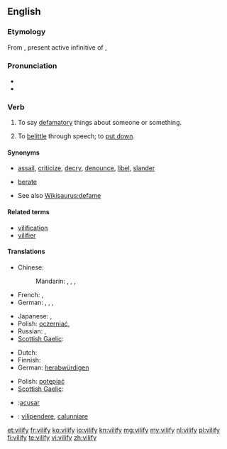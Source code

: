 {{was wotd|2007|February|27}}
==English==

===Etymology===
From {{etyl|la}} {{term|vilificare|vīlificāre|lang=la}}, present active infinitive of {{term|vilifico|vīlificō|villify|lang=la}}, 

===Pronunciation===
* {{IPA|/ˈvɪl.ɪ.faɪ/}}
* {{audio|en-us-vilify.ogg|Audio (US)}}

===Verb===
{{en-verb|vilif|i|ed}}

# {{transitive}} To say [[defamatory]] things about someone or something.
# {{transitive}} To [[belittle]] through speech; to [[put down]].

====Synonyms====
* {{sense|say defamatory things about}} [[assail]], [[criticize]], [[decry]], [[denounce]], [[libel]], [[slander]]
* {{sense|belittle, put down}} [[berate]]
* See also [[Wikisaurus:defame]]

====Related terms====
* [[vilification]]
* [[vilifier]]

====Translations====
{{trans-top|say defamatory things about}}
* Chinese:
*: Mandarin: {{t|cmn|詆毀|sc=Hani}}, {{t|cmn|诋毁|tr=dǐhuǐ|sc=Hani}}, {{t|cmn|醜化|sc=Hani}}, {{t|cmn|丑化|tr=chǒuhuà|sc=Hani}}
* French: {{t+|fr|calomnier}}, {{t|fr|diffamer}}
* German: {{t+|de|diffamieren}}, {{t+|de|verleumden}}, {{t+|de|verunglimpfen}}, {{t+|de|verteufeln}}
{{trans-mid}}
* Japanese: {{t|ja|けなす|tr=kenasu|sc=Jpan}}, {{t|ja|そしる|tr=soshiru|sc=Jpan}}
* Polish: [[oczerniać]], {{t|pl|oczerniać}}
* Russian: {{t|ru|очернять|tr=očernjátʹ|sc=Cyrl}}, {{t|ru|поносить|tr=ponosítʹ|sc=Cyrl}}
* [[Scottish Gaelic]]: {{t-|gd|càin|xs=Scottish Gaelic}}
{{trans-bottom}}

{{trans-top|denounce, belittle through speech}}
* Dutch: {{t+|nl|kleineren}}
* Finnish: {{t-|fi|panetella}}
* German: [[herabwürdigen]]
{{trans-mid}}
* Polish: [[potępiać]]
* [[Scottish Gaelic]]: {{t-|gd|càin|xs=Scottish Gaelic}}
{{trans-bottom}}

{{checktrans}}
* {{ttbc|es}}:[[acusar]]
* {{ttbc|it}}: [[vilipendere]], [[calunniare]]

[[et:vilify]]
[[fr:vilify]]
[[ko:vilify]]
[[io:vilify]]
[[kn:vilify]]
[[mg:vilify]]
[[my:vilify]]
[[nl:vilify]]
[[pl:vilify]]
[[fi:vilify]]
[[te:vilify]]
[[vi:vilify]]
[[zh:vilify]]